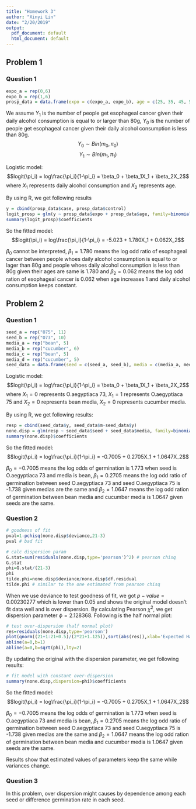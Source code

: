 ```yaml
---
title: "Homework 3"
author: "Xinyi Lin"
date: "2/20/2019"
output:
  pdf_document: default
  html_document: default
---
```


## Problem 1

### Question 1

```r
expo_a = rep(0,6)
expo_b = rep(1,6)
prosp_data = data.frame(expo = c(expo_a, expo_b), age = c(25, 35, 45, 55, 65, 75, 25, 35, 45, 55, 65, 75), case = c(0, 5, 21, 34, 36, 8, 1, 4, 25, 42, 19, 5), control = c( 106, 164, 138, 139, 88, 31, 9, 26, 29, 27, 18, 0))
```

We assume $Y_1$ is the number of people get esophageal cancer given their daily alcohol consumption is equal to or larger than 80g, $Y_0$ is the number of people get esophageal cancer given their daily alcohol consumption is less than 80g. $$Y_0 \sim Bin(m_0, \pi_0)$$ $$Y_1 \sim Bin(m_1, \pi_1)$$

Logistic model:$$logit(\pi_i) = log\frac{\pi_i}{1-\pi_i} = \beta_0 + \beta_1X_1 + \beta_2X_2$$ where $X_1$ represents daily alcohol consumption and $X_2$ represents age.

By using R, we get following results 

```r
y = cbind(prosp_data$case, prosp_data$control)
logit_prosp = glm(y ~ prosp_data$expo + prosp_data$age, family=binomial(link='logit'))
summary(logit_prosp)$coefficients
```

So the fitted model: $$logit(\pi_i) = log\frac{\pi_i}{1-\pi_i} = -5.023 + 1.780X_1 + 0.062X_2$$

$\beta_0$ cannot be interpreted, $\beta_1 = 1.780$ means the log odd ratio of esophageal cancer between people whoes daily alcohol consumption is equal to or lager than 80g and people whoes daily alcohol consumption is less than 80g given their ages are same is 1.780 and $\beta_2 = 0.062$ means the log odd ration of esophageal cancer is 0.062 when age increases 1 and daily alcohol consumption keeps constant.

## Problem 2

### Question 1

```r
seed_a = rep("O75", 11)
seed_b = rep("O73", 10)
media_a = rep("bean", 5)
media_b = rep("cucumber", 6)
media_c = rep("bean", 5)
media_d = rep("cucumber", 5)
seed_data = data.frame(seed = c(seed_a, seed_b), media = c(media_a, media_b, media_c, media_d), y = c(10, 23, 23, 26, 17, 5, 53, 55, 32, 46, 10, 8, 10, 8, 23, 0, 3, 22, 15, 32, 3), m = c(39, 62, 81, 51, 39, 6, 74, 72, 51, 79, 13, 16, 30, 28, 45, 4, 12, 41, 30, 51, 7))
```

Logistic model:$$logit(\pi_i) = log\frac{\pi_i}{1-\pi_i} = \beta_0 + \beta_1X_1 + \beta_2X_2$$ where $X_1 = 0$ represents O.aegyptiaca 73, $X_1 = 1$ represents O.aegyptiaca 75 and $X_2 = 0$ represents bean media, $X_2 = 0$ represents cucumber media.

By using R, we get following results:

```r
resp = cbind(seed_data$y, seed_data$m-seed_data$y)
none.disp = glm(resp ~ seed_data$seed + seed_data$media, family=binomial(link='logit'))
summary(none.disp)$coefficients
```

So the fitted model: $$logit(\pi_i) = log\frac{\pi_i}{1-\pi_i} = -0.7005 + 0.2705X_1 + 1.0647X_2$$

$\beta_0 = -0.7005$ means the log odds of germination is 1.773 when seed is O.aegyptiaca 73 and media is bean, $\beta_1 = 0.2705$ means the log odd ratio of germination between seed O.aegyptiaca 73 and seed O.aegyptiaca 75 is -1.738 given medias are the same and $\beta_2 = 1.0647$ means the log odd ration of germination between bean media and cucumber media is 1.0647 given seeds are the same.

### Question 2

```r
# goodness of fit
pval=1-pchisq(none.disp$deviance,21-3)
pval # bad fit

# calc dispersion param
G.stat=sum(residuals(none.disp,type='pearson')^2) # pearson chisq 
G.stat
phi=G.stat/(21-3)
phi
tilde.phi=none.disp$deviance/none.disp$df.residual
tilde.phi # similar to the one estimated from pearson chisq 
```

When we use deviance to test goodness of fit, we got $p-value = 0.00230277$ which is lower than 0.05 and shows the original model doesn't fit data well and is over dispersion. By calculating Pearson $\chi^2$, we get dispersion parameter $\phi = 2.128368$. Following is the half normal plot:

```r
# test over-dispersion (half normal plot)
res=residuals(none.disp,type='pearson')
plot(qnorm((21+1:21+0.5)/(2*21+1.125)),sort(abs(res)),xlab='Expected Half-Normal Order Stats',ylab='Ordered Abs Pearson Residuals')
abline(a=0,b=1)
abline(a=0,b=sqrt(phi),lty=2)
```

By updating the original with the dispersion parameter, we get following results:

```r
# fit model with constant over-dispersion
summary(none.disp,dispersion=phi)$coefficients
```

So the fitted model: $$logit(\pi_i) = log\frac{\pi_i}{1-\pi_i} = -0.7005 + 0.2705X_1 + 1.0647X_2$$

$\beta_0 = -0.7005$ means the log odds of germination is 1.773 when seed is O.aegyptiaca 73 and media is bean, $\beta_1 = 0.2705$ means the log odd ratio of germination between seed O.aegyptiaca 73 and seed O.aegyptiaca 75 is -1.738 given medias are the same and $\beta_2 = 1.0647$ means the log odd ration of germination between bean media and cucumber media is 1.0647 given seeds are the same.

Results show that estimated values of parameters keep the same while variances change.

### Question 3

In this problem, over dispersion might causes by dependence among each seed or difference germination rate in each seed.